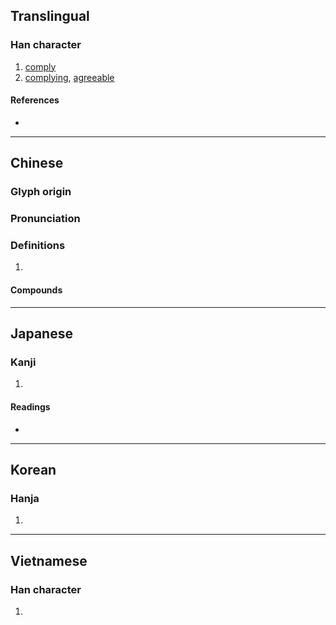 {{character info}}
==Translingual==

===Han character===
{{Han char|rn=38|rad=女|as=07|sn=10|four=47414|canj=VSHU|ids=⿰女尾}}

# [[comply]]
# [[complying]], [[agreeable]]

====References====
* {{Han ref|kx=0262.090|dkj=06297|dj=0529.010|hdz=21054.060|uh=5A13|ud=23059|bh=AE55|bd=44629}}

----

==Chinese==
{{zh-forms}}

===Glyph origin===
{{Han etym}}

===Pronunciation===
{{zh-pron
|m=wěi
|c=mei5
|mc=y
|oc=y
|cat=
}}

===Definitions===
{{zh-hanzi}}

# {{rfdef|zh}}

====Compounds====
{{zh-der|娓娓道來|娓娓不倦|娓娓而談|娓娓|娓娓動聽}}

----

==Japanese==

===Kanji===
{{ja-kanji|grade=|rs=女07}}

# {{rfdef|ja|sort=女07}}

====Readings====
* {{ja-readings|on=び,み,き|kun=すなお,したが-う,うつく-し.い}}

----

==Korean==

===Hanja===
{{ko-hanja|hangeul=미|rv=mi|mr=mi}}

# {{rfdef|ko|sort=女07}}

----

==Vietnamese==

===Han character===
{{vi-readings|reading=vãi|rs=女07}}

# {{rfdef|vi|sort=女07}}